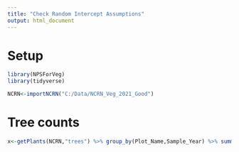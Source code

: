 ```yaml
---
title: "Check Random Intercept Assumptions"
output: html_document
---
```


# Setup

```r
library(NPSForVeg)
library(tidyverse)

NCRN<-importNCRN("C:/Data/NCRN_Veg_2021_Good")
```

# Tree counts
```r
x<-getPlants(NCRN,"trees") %>% group_by(Plot_Name,Sample_Year) %>% summarize(Trees=n())

```

